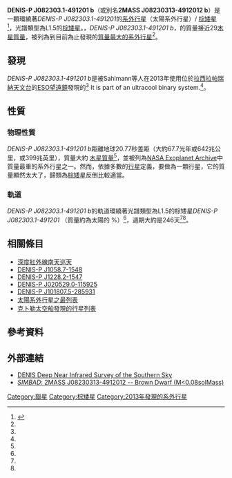{{Infobox planet
| name               = DENIS-P J082303.1-491201 b<ref name="HU-201308">{{cite web |authors=Sahlmann, J.; Lazorenko, P. F.; Ségransan, D.; Martín, E. L.; Queloz, D.; Mayor, M.; Udry, S. |title=Astrometric orbit of a low-mass companion to an ultracool dwarf |url=http://adsabs.harvard.edu/abs/2013A%26A...556A.133S |date=August 2013 |arxiv=1306.3225 |work=[[Harvard_University|Harvard University]] |accessdate=8 March 2014 |archive-date=2017-10-26 |archive-url=https://web.archive.org/web/20171026141543/http://adsabs.harvard.edu/abs/2013A%26A...556A.133S |dead-url=no }}</ref><ref name="CT-Exo-2014">{{cite web |authors=Staff |title=DENIS-P J082303.1-491201 b |url=http://exoplanetarchive.ipac.caltech.edu/cgi-bin/DisplayOverview/nph-DisplayOverview?objname=DENIS-P+J082303.1-491201+b&type=CONFIRMED_PLANET |date= |work=[[Caltech|Caltech]] |accessdate=8 March 2014 |archive-date=2018-10-02 |archive-url=https://web.archive.org/web/20181002124057/https://exoplanetarchive.ipac.caltech.edu/cgi-bin/DisplayOverview/nph-DisplayOverview?objname=DENIS-P+J082303.1-491201+b&type=CONFIRMED_PLANET |dead-url=no }}</ref>
| image              = 
| caption            = 
| apsis              = 
| discovery_ref      = <ref name="HU-201308" />  
| discoverer         = Sahlmann et al., 2013<ref name="HU-201308" /> 
| discovery_site     = 位於[[拉西拉天文台|拉西拉帕瑞納天文台]]的[[歐洲南方天文台|ESO望遠鏡]]<ref name="HU-201308" /> 
| discovered         = 2013年8月<ref name="HU-201308" /> 
| discovery_method   = [[天體測量|天體測量]] [[凌日法|凌日法]]
| alt_names          = 2MASS J08230313-4912012 b<ref name="CT-Exo-2014" />
| periastron         = 
| apoastron          = 
| semimajor          = {{val|0.36|+0.01|-0.01}} AU<ref name="CT-Exo-2014" />  
| avg_speed          = 
| eccentricity       = {{val|0.345|+0.068|-0.064}}<ref name="CT-Exo-2014" /> 
| period             = {{val|246.36|+1.38|-1.35}} days<ref name="CT-Exo-2014" />  
| inclination        = {{val|56.6|+1.9|-2.1}} deg<ref name="CT-Exo-2014" />  
| angular_dist       = 
| long_periastron    = {{val|36.3|+7.2|-8.4}} deg<ref name="CT-Exo-2014" />  
| time_periastron    = <!--(Time of periastron)-->
| semi-amplitude     = 
| mean_radius        = 
| surface_area       = 
| volume             = 
| density            = 
| mass               = {{val|28.5|+1.9|-1.9}} [[木星質量|木星質量]]<ref name="CT-Exo-2014" />  
| surface_grav       = 
| escape_velocity    = 
| albedo             = 
| single_temperature = 
}}

'''DENIS-P J082303.1-491201 b'''（或別名'''2MASS J08230313-4912012 b'''）是一顆環繞著''DENIS-P J082303.1-491201''的[[系外行星|系外行星]]（太陽系外行星）/ [[棕矮星|棕矮星]]<ref name="SIM-2014">{{cite web |authors=Staff |title=DENIS-P J082303.1-491201 |url=http://simbad.u-strasbg.fr/simbad/sim-basic?Ident=DENIS-P+J082303.1-491201 |date=8 March 2014 |work=[[SIMBAD|SIMBAD]] |accessdate=8 March 2014 |archive-date=2015-01-06 |archive-url=https://web.archive.org/web/20150106040028/http://simbad.u-strasbg.fr/simbad/sim-basic?Ident=DENIS-P+J082303.1-491201 |dead-url=no }}</ref>，光譜類型為L1.5的[[棕矮星|棕矮星]]。{{As of|2014|03}}，''DENIS-P J082303.1-491201 b''，的質量接近29[[木星質量|木星質量]]，被列為到目前為止發現的[[太陽系外行星之最列表#行星特性|質量最大的系外行星]]<ref name="CT-Exo-2014" />。

== 發現 ==
''DENIS-P J082303.1-491201 b''是被Sahlmann等人在2013年使用位於[[拉西拉天文台|拉西拉帕瑞納天文台]]的[[歐洲南方天文台|ESO望遠鏡]]發現的<ref name="HU-201308" /> It is part of an ultracool binary system.<ref name="HU-201308" />。

== 性質 ==

=== 物理性質 ===
''DENIS-P J082303.1-491201 b''距離地球20.77秒差距（大約67.7光年或642兆公里，或399兆英里），質量大約{{val|28.5|+1.9|-1.9}} [[木星質量|木星質量]]<ref name="CT-Exo-2014" />，並被列為[[NASA_Exoplanet_Archive|NASA Exoplanet Archive]]中質量最重的系外行星之一。然而，依據多數的[[行星|行星]]定義，要做為一顆行星，它的質量顯然太大了，歸類為[[棕矮星|棕矮星]]反倒比較適當。

=== 軌道 ===
''DENIS-P J082303.1-491201 b''的軌道環繞著光譜類型為L1.5的棕矮星''DENIS-P J082303.1-491201'' （質量約為太陽的{{val|7.5|+0.7|-0.7}} %）<ref name="HU-201308" />，週期大約是246天<ref name="HU-201308" /><ref name="CT-Exo-2014" />。

== 相關條目 ==
* [[深度紅外線南天巡天|深度紅外線南天巡天]]
* [[DENIS-P_J1058.7-1548|DENIS-P J1058.7-1548]]
* [[DENIS-P_J1228.2-1547|DENIS-P J1228.2-1547]]
* [[DENIS-P_J020529.0-115925|DENIS-P J020529.0-115925]]
* [[DENIS-P_J101807.5-285931|DENIS-P J101807.5-285931]]
* [[太陽系外行星之最列表|太陽系外行星之最列表]]
* [[克卜勒太空船發現的行星列表|克卜勒太空船發現的行星列表]]

== 參考資料 ==
{{reflist}}
== 外部連結 ==
*[http://cdsweb.u-strasbg.fr/denis.html DENIS Deep Near Infrared Survey of the Southern Sky]{{Wayback|url=http://cdsweb.u-strasbg.fr/denis.html |date=20140309053337 }}
*[http://simbad.u-strasbg.fr/simbad/sim-basic?Ident=DENIS-P+J082303.1-491201 ''SIMBAD'': 2MASS J08230313-4912012 -- Brown Dwarf (M<0.08solMass)]{{Wayback|url=http://simbad.u-strasbg.fr/simbad/sim-basic?Ident=DENIS-P+J082303.1-491201 |date=20150106040028 }}

{{Exoplanets}}
{{2013 in space}}

[[Category:聯星|Category:聯星]]
[[Category:棕矮星|Category:棕矮星]]
[[Category:2013年發現的系外行星|Category:2013年發現的系外行星]]